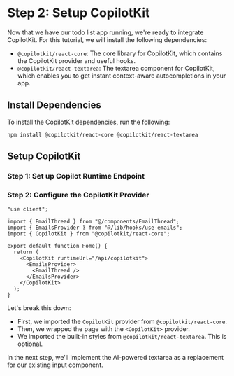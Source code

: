 
# Step 2: Setup CopilotKit

Now that we have our todo list app running, we're ready to integrate CopilotKit. For this tutorial, we will install the following dependencies:

- `@copilotkit/react-core`: The core library for CopilotKit, which contains the CopilotKit provider and useful hooks.
- `@copilotkit/react-textarea`: The textarea component for CopilotKit, which enables you to get instant context-aware autocompletions in your app.

## Install Dependencies

To install the CopilotKit dependencies, run the following:

```shell npm2yarn
npm install @copilotkit/react-core @copilotkit/react-textarea
```

## Setup CopilotKit

<Steps>

  ### Step 1: Set up Copilot Runtime Endpoint

  <SelfHostingCopilotRuntimeCreateEndpoint />

  ### Step 2: Configure the CopilotKit Provider

  ```tsx filename="app/page.tsx" showLineNumbers {5,9,13}
  "use client";

  import { EmailThread } from "@/components/EmailThread";
  import { EmailsProvider } from "@/lib/hooks/use-emails";
  import { CopilotKit } from "@copilotkit/react-core";

  export default function Home() {
    return (
      <CopilotKit runtimeUrl="/api/copilotkit">
        <EmailsProvider>
          <EmailThread />
        </EmailsProvider>
      </CopilotKit>
    );
  }
  ```
</Steps>


Let's break this down:

- First, we imported the `CopilotKit` provider from `@copilotkit/react-core`.
- Then, we wrapped the page with the `<CopilotKit>` provider.
- We imported the built-in styles from `@copilotkit/react-textarea`. This is optional.

In the next step, we'll implement the AI-powered textarea as a replacement for our existing input component.
